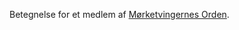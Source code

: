 {{title:Mørketvinger}}
{{author:Laura Holmegaard}}
{{timestamp:2009-09-19T18:56:57Z}}
{{copyright:Mørketvinger}}
Betegnelse for et medlem af [[Mørketvingernes Orden]].